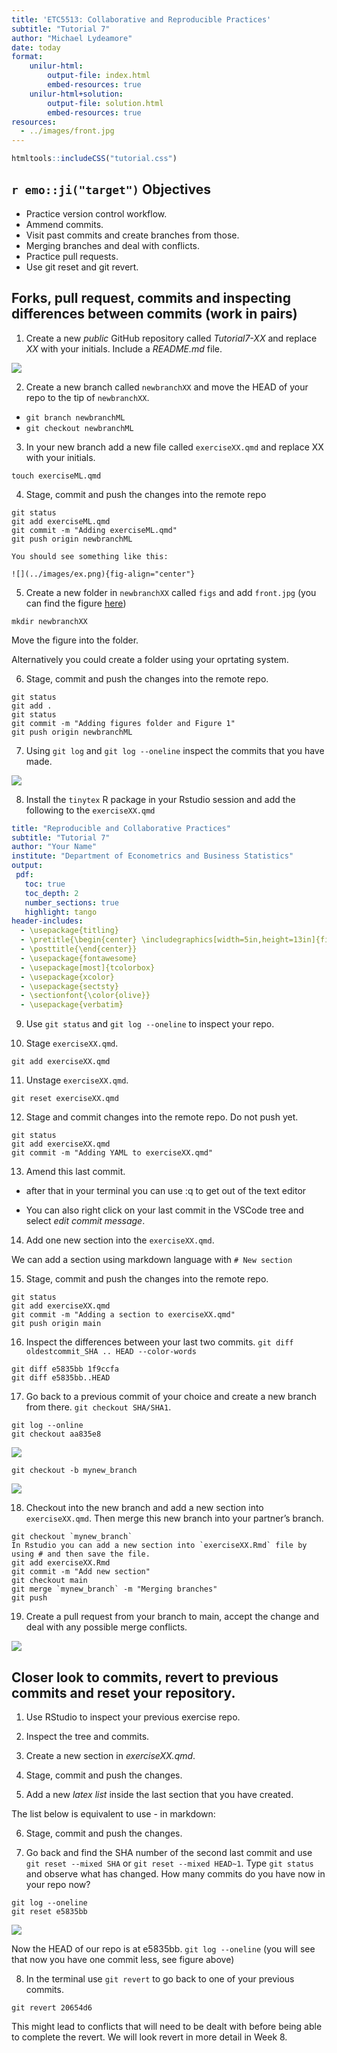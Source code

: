 ```yaml
---
title: 'ETC5513: Collaborative and Reproducible Practices'
subtitle: "Tutorial 7"
author: "Michael Lydeamore"
date: today
format:
    unilur-html:
        output-file: index.html
        embed-resources: true
    unilur-html+solution:
        output-file: solution.html
        embed-resources: true
resources:
  - ../images/front.jpg
---
```

```r
htmltools::includeCSS("tutorial.css")
```


## `r emo::ji("target")` Objectives

* Practice version control workflow.
* Ammend commits.
* Visit past commits and create branches from those.
* Merging branches and deal with conflicts.
* Practice pull requests.
* Use git reset and git revert.

##  Forks, pull request, commits and inspecting differences between commits (work in pairs)

1. Create a new *public* GitHub repository called *Tutorial7-XX* and replace *XX* with your initials. Include a *README.md* file.

::: {.unilur-solution}
![](../images/t1.png){fig-align="center"}
:::

2. Create a new branch called `newbranchXX` and move the HEAD of your repo to the tip of `newbranchXX`.

::: {.unilur-solution}
* `git branch newbranchML`
* `git checkout newbranchML`
:::
  
3. In your new branch add a new file called `exerciseXX.qmd` and replace XX with your initials.

::: {.unilur-solution}
```
touch exerciseML.qmd
```
:::
  
4. Stage, commit and push the changes into the remote repo
  
::: {.unilur-solution}
```
git status
git add exerciseML.qmd
git commit -m "Adding exerciseML.qmd"
git push origin newbranchML

You should see something like this:

![](../images/ex.png){fig-align="center"}

```
:::
  
5. Create a new folder in `newbranchXX` called `figs` and add `front.jpg` (you can find the figure [here](../images/front.jpg))
  
::: {.unilur-solution}
```
mkdir newbranchXX
```
Move the figure into the folder.

Alternatively you could create a folder using your oprtating system.
:::

6. Stage, commit and push the changes into the remote repo.

::: {.unilur-solution}
```
git status
git add .
git status
git commit -m "Adding figures folder and Figure 1"
git push origin newbranchML
```
:::

7. Using `git log`  and `git log --oneline` inspect the commits that you have made.

::: {.unilur-solution}
![](../images/view.png){fig-align="center"}
:::

8. Install the `tinytex` R package in your Rstudio session and add the following to the `exerciseXX.qmd` 

```yaml
title: "Reproducible and Collaborative Practices"
subtitle: "Tutorial 7"
author: "Your Name"
institute: "Department of Econometrics and Business Statistics"
output: 
 pdf:
   toc: true
   toc_depth: 2
   number_sections: true
   highlight: tango
header-includes: 
  - \usepackage{titling}
  - \pretitle{\begin{center} \includegraphics[width=5in,height=13in]{figs/front.jpg}\LARGE\\}
  - \posttitle{\end{center}}
  - \usepackage{fontawesome}
  - \usepackage[most]{tcolorbox}
  - \usepackage{xcolor}
  - \usepackage{sectsty}
  - \sectionfont{\color{olive}}
  - \usepackage{verbatim}
```


9. Use `git status` and `git log --oneline` to inspect your repo.
  
10. Stage  `exerciseXX.qmd`.

::: {.unilur-solution}
`git add exerciseXX.qmd`
:::
  
11. Unstage `exerciseXX.qmd`.

::: {.unilur-solution}
`git reset exerciseXX.qmd`
:::
  
12. Stage and commit changes into the remote repo. Do not push yet.

::: {.unilur-solution}
```
git status
git add exerciseXX.qmd
git commit -m "Adding YAML to exerciseXX.qmd"
```
:::

13. Amend this last commit. \textbf{Hint:}

   \begin{verbatim} git commit --amend  \end{verbatim}
    
   - after that in your terminal you can use :q to get out of the text editor
   
   \begin{verbatim} git push --force \end{verbatim}
   
    
   - You can also right click on your last commit in the VSCode tree and select *edit commit message*.  
     
14. Add one new section into the `exerciseXX.qmd`.

::: {.unilur-solution}
We can add a section using markdown language with `# New section`
:::

15. Stage, commit and push the changes into the remote repo.

::: {.unilur-solution}
```
git status
git add exerciseXX.qmd
git commit -m "Adding a section to exerciseXX.qmd"
git push origin main
```
:::
  
16. Inspect the differences between your last two commits. \textbf{Hint:} `git diff oldestcommit_SHA .. HEAD --color-words`

::: {.unilur-solution}
```
git diff e5835bb 1f9ccfa 
git diff e5835bb..HEAD
```
:::
   
   
17. Go back to a previous commit of your choice and create a new branch from there. \textbf{Hint:} `git checkout SHA/SHA1`.

::: {.unilur-solution}
```
git log --online
git checkout aa835e8
```

![](../images/log_checkout.png){fig-align="center"}

```
git checkout -b mynew_branch
```

![](../images/ex3.png){fig-align="center"}


:::

   
18. Checkout into the new branch and add a new section into `exerciseXX.qmd`. Then merge this new branch into your partner's branch.

::: {.unilur-solution}
```
git checkout `mynew_branch`
In Rstudio you can add a new section into `exerciseXX.Rmd` file by using # and then save the file.
git add exerciseXX.Rmd
git commit -m "Add new section"
git checkout main
git merge `mynew_branch` -m "Merging branches"
git push
```
:::


   
19. Create a pull request from your branch to main, accept the change and deal with any possible merge conflicts.

::: {.unilur-solution}
![](../images/pull.png){fig-align="center"}

:::


## Closer look to commits, revert to previous commits and reset your repository.

1. Use RStudio to inspect your previous exercise repo.

2. Inspect the tree and commits.
3. Create a new section in *exerciseXX.qmd*.

4. Stage, commit and push the changes.
 
5. Add a new *latex list* inside the last section that you have created. \textbf{Hint:} \begin{verbatim} \begin{itemize} \item ... \end{itemize} \end{verbatim}

::: {.unilur-solution}
\begin{verbatim}
\begin{itemize}
\item This is the first
\item This is the second
\end{itemize}
\end{verbatim}

The list below is equivalent to use - in markdown:

\begin{verbatim}
\begin{enumerate}
\item This is the first
\item This is the second
\end{enumerate}
\end{verbatim}
:::


6. Stage, commit and push the changes.
 
7. Go back and find the SHA number of the second last commit and use `git reset --mixed SHA` or `git reset --mixed HEAD~1`. Type `git status` and observe what has changed. How many commits do you have now in your repo now? 

::: {.unilur-solution}
```
git log --oneline
git reset e5835bb
```

![](../images/gitreset.png){fig-align="center"}

Now the HEAD of our repo is at e5835bb. 
`git log --oneline` (you will see that now you have one commit less, see figure above)

:::

 
8. In the terminal use `git revert` to go back to one of your previous commits.

::: {.unilur-solution}
```
git revert 20654d6
```

This might lead to conflicts that will need to be dealt with before being able to complete the revert.
We will look revert in more detail in Week 8.
:::

